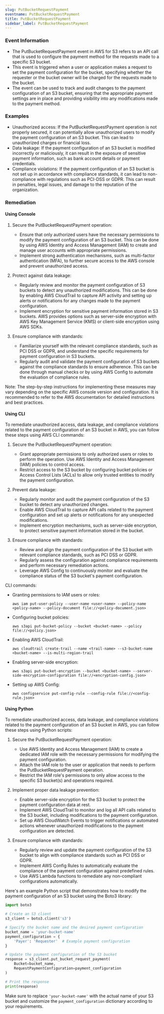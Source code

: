 ```yaml
--- 
slug: PutBucketRequestPayment
eventname: PutBucketRequestPayment
title: PutBucketRequestPayment
sidebar_label: PutBucketRequestPayment
---
```

                       
### Event Information

- The PutBucketRequestPayment event in AWS for S3 refers to an API call that is used to configure the payment method for the requests made to a specific S3 bucket.
- This event is triggered when a user or application makes a request to set the payment configuration for the bucket, specifying whether the requester or the bucket owner will be charged for the requests made to the bucket.
- The event can be used to track and audit changes to the payment configuration of an S3 bucket, ensuring that the appropriate payment settings are in place and providing visibility into any modifications made to the payment method.


### Examples

- Unauthorized access: If the PutBucketRequestPayment operation is not properly secured, it can potentially allow unauthorized users to modify the payment configuration of an S3 bucket. This can lead to unauthorized charges or financial loss.
- Data leakage: If the payment configuration of an S3 bucket is modified incorrectly or maliciously, it can result in the exposure of sensitive payment information, such as bank account details or payment credentials.
- Compliance violations: If the payment configuration of an S3 bucket is not set up in accordance with compliance standards, it can lead to non-compliance with regulations such as PCI-DSS or GDPR. This can result in penalties, legal issues, and damage to the reputation of the organization.

### Remediation

#### Using Console

1. Secure the PutBucketRequestPayment operation:
   - Ensure that only authorized users have the necessary permissions to modify the payment configuration of an S3 bucket. This can be done by using AWS Identity and Access Management (IAM) to create and manage user accounts with appropriate permissions.
   - Implement strong authentication mechanisms, such as multi-factor authentication (MFA), to further secure access to the AWS console and prevent unauthorized access.

2. Protect against data leakage:
   - Regularly review and monitor the payment configuration of S3 buckets to detect any unauthorized modifications. This can be done by enabling AWS CloudTrail to capture API activity and setting up alerts or notifications for any changes made to the payment configuration.
   - Implement encryption for sensitive payment information stored in S3 buckets. AWS provides options such as server-side encryption with AWS Key Management Service (KMS) or client-side encryption using AWS SDKs.

3. Ensure compliance with standards:
   - Familiarize yourself with the relevant compliance standards, such as PCI DSS or GDPR, and understand the specific requirements for payment configuration in S3 buckets.
   - Regularly audit and validate the payment configuration of S3 buckets against the compliance standards to ensure adherence. This can be done through manual checks or by using AWS Config to automate the evaluation of compliance rules.

Note: The step-by-step instructions for implementing these measures may vary depending on the specific AWS console version and configuration. It is recommended to refer to the AWS documentation for detailed instructions and best practices.

#### Using CLI

To remediate unauthorized access, data leakage, and compliance violations related to the payment configuration of an S3 bucket in AWS, you can follow these steps using AWS CLI commands:

1. Secure the PutBucketRequestPayment operation:
   - Grant appropriate permissions to only authorized users or roles to perform the operation. Use AWS Identity and Access Management (IAM) policies to control access.
   - Restrict access to the S3 bucket by configuring bucket policies or Access Control Lists (ACLs) to allow only trusted entities to modify the payment configuration.

2. Prevent data leakage:
   - Regularly monitor and audit the payment configuration of the S3 bucket to detect any unauthorized changes.
   - Enable AWS CloudTrail to capture API calls related to the payment configuration and set up alerts or notifications for any unexpected modifications.
   - Implement encryption mechanisms, such as server-side encryption, to protect sensitive payment information stored in the bucket.

3. Ensure compliance with standards:
   - Review and align the payment configuration of the S3 bucket with relevant compliance standards, such as PCI DSS or GDPR.
   - Regularly assess the configuration against compliance requirements and perform necessary remediation actions.
   - Leverage AWS Config to continuously monitor and evaluate the compliance status of the S3 bucket's payment configuration.

CLI commands:
- Granting permissions to IAM users or roles:
  ```
  aws iam put-user-policy --user-name <user-name> --policy-name <policy-name> --policy-document file://<policy-document.json>
  ```

- Configuring bucket policies:
  ```
  aws s3api put-bucket-policy --bucket <bucket-name> --policy file://<policy.json>
  ```

- Enabling AWS CloudTrail:
  ```
  aws cloudtrail create-trail --name <trail-name> --s3-bucket-name <bucket-name> --is-multi-region-trail
  ```

- Enabling server-side encryption:
  ```
  aws s3api put-bucket-encryption --bucket <bucket-name> --server-side-encryption-configuration file://<encryption-config.json>
  ```

- Setting up AWS Config:
  ```
  aws configservice put-config-rule --config-rule file://<config-rule.json>
  ```

#### Using Python

To remediate unauthorized access, data leakage, and compliance violations related to the payment configuration of an S3 bucket in AWS, you can follow these steps using Python scripts:

1. Secure the PutBucketRequestPayment operation:
   - Use AWS Identity and Access Management (IAM) to create a dedicated IAM role with the necessary permissions for modifying the payment configuration.
   - Attach the IAM role to the user or application that needs to perform the PutBucketRequestPayment operation.
   - Restrict the IAM role's permissions to only allow access to the specific S3 bucket(s) and operations required.

2. Implement proper data leakage prevention:
   - Enable server-side encryption for the S3 bucket to protect the payment configuration data at rest.
   - Implement AWS CloudTrail to monitor and log all API calls related to the S3 bucket, including modifications to the payment configuration.
   - Set up AWS CloudWatch Events to trigger notifications or automated actions whenever unauthorized modifications to the payment configuration are detected.

3. Ensure compliance with standards:
   - Regularly review and update the payment configuration of the S3 bucket to align with compliance standards such as PCI DSS or GDPR.
   - Implement AWS Config Rules to automatically evaluate the compliance of the payment configuration against predefined rules.
   - Use AWS Lambda functions to remediate any non-compliant configurations automatically.

Here's an example Python script that demonstrates how to modify the payment configuration of an S3 bucket using the Boto3 library:

```python
import boto3

# Create an S3 client
s3_client = boto3.client('s3')

# Specify the bucket name and the desired payment configuration
bucket_name = 'your-bucket-name'
payment_configuration = {
    'Payer': 'Requester'  # Example payment configuration
}

# Update the payment configuration of the S3 bucket
response = s3_client.put_bucket_request_payment(
    Bucket=bucket_name,
    RequestPaymentConfiguration=payment_configuration
)

# Print the response
print(response)
```

Make sure to replace `'your-bucket-name'` with the actual name of your S3 bucket and customize the `payment_configuration` dictionary according to your requirements.


 
